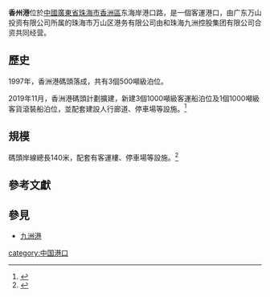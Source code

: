 {{Underlinked|time=2020-07-07T05:56:36+00:00}}
{{noteTA
|G1=單位
}}
'''香州港'''位於[[中華人民共和國|中國]][[廣東省|廣東省]][[珠海市|珠海市]][[香洲區|香洲區]]东海岸港口路，是一個客運港口，由广东万山投资有限公司所属的珠海市万山区港务有限公司由和珠海九洲控股集团有限公司合资共同经营。

==歷史==
1997年，香洲港碼頭落成，共有3個500噸級泊位。

2019年11月，香洲港碼頭計劃擴建，新建3個1000噸級客運船泊位及1個1000噸級客貨滾裝船泊位，並配套建設人行廊道、停車場等設施。<ref>{{cite news|url=https://www.cyberctm.com/zh_TW/news/mobile/detail/2496845#.XwQ_QpMzbMo|title=珠海香洲港碼頭 擴建工程下月啟動
|newspaper=濠江日報|date=2019-11-06|archive-url=https://web.archive.org/web/20200707092805/https://www.cyberctm.com/zh_TW/news/mobile/detail/2496845|archive-date=2020-07-07|deadurl=no}}</ref>

==規模==
碼頭岸線總長140米，配套有客運樓、停車場等設施。<ref>{{cite news|url=https://h5.newaircloud.com/detailArticle?sid=aomen&newsId=9253775_10621_aomen|title=香洲港碼頭擬下月改擴建 增數個千噸級泊位|date=2019-11-14|newspaper=[[澳門日報|澳門日報]]|archive-url=https://web.archive.org/web/20200707091844/https://h5.newaircloud.com/detailArticle?sid=aomen&newsId=9253775_10621_aomen|archive-date=2020-07-07|deadurl=no}}</ref>

==參考文獻==
{{reflist}}

==參見==
* [[九洲港|九洲港]]

{{廣東港口}}

[[category:中国港口|category:中国港口]]